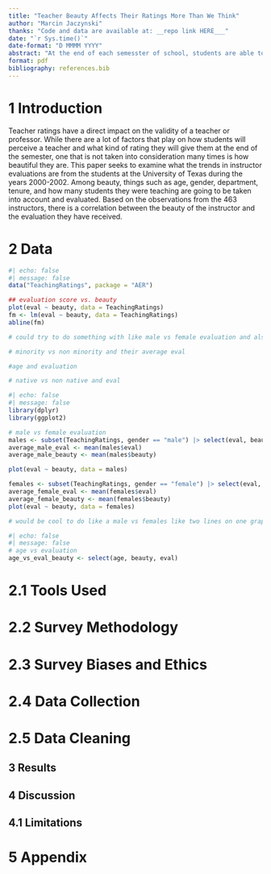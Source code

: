 ```yaml
---
title: "Teacher Beauty Affects Their Ratings More Than We Think"
author: "Marcin Jaczynski"
thanks: "Code and data are available at: __repo link HERE___"
date: "`r Sys.time()`"
date-format: "D MMMM YYYY"
abstract: "At the end of each semesster of school, students are able to rate their professors and teachers through course evaluations. There are two schools of thought for course evaluations: they are repersentative of how well the teacher was able to teach a course, and if the students liked them or they are meaningless as only students who received a bad grade fill out the course evaluations and they are not representative of the teachers ability to teach. However, there are many factors that influece a teacher's rating. In this paper I observe how the beauty has a direct impact on their overall evaluations and see how other factors also play a role in the rating outcome."
format: pdf
bibliography: references.bib
---
```


# 1 Introduction

Teacher ratings have a direct impact on the validity of a teacher or professor. While there are a lot of factors that play on how students will perceive a teacher and what kind of rating they will give them at the end of the semester, one that is not taken into consideration many times is how beautiful they are. This paper seeks to examine what the trends in instructor evaluations are from the students at the University of Texas during the years 2000-2002. Among beauty, things such as age, gender, department, tenure, and how many students they were teaching are going to be taken into account and evaluated. Based on the observations from the 463 instructors, there is a correlation between the beauty of the instructor and the evaluation they have received. 


# 2 Data

```r
#| echo: false
#| message: false
data("TeachingRatings", package = "AER")

## evaluation score vs. beauty
plot(eval ~ beauty, data = TeachingRatings)
fm <- lm(eval ~ beauty, data = TeachingRatings)
abline(fm)

# could try to do something with like male vs female evaluation and also  eval 

# minority vs non minority and their average eval 

#age and evaluation 

# native vs non native and eval 
```

```r
#| echo: false
#| message: false
library(dplyr)
library(ggplot2)

# male vs female evaluation 
males <- subset(TeachingRatings, gender == "male") |> select(eval, beauty, gender)
average_male_eval <- mean(males$eval)
average_male_beauty <- mean(males$beauty)

plot(eval ~ beauty, data = males)

females <- subset(TeachingRatings, gender == "female") |> select(eval, beauty, gender)
average_female_eval <- mean(females$eval)
average_female_beauty <- mean(females$beauty)
plot(eval ~ beauty, data = females)

# would be cool to do like a male vs females like two lines on one graph and they like show beauty vs. eval

```

```r
#| echo: false
#| message: false
# age vs evaluation 
age_vs_eval_beauty <- select(age, beauty, eval)
```




# 2.1 Tools Used


# 2.2 Survey Methodology


# 2.3 Survey Biases and Ethics


# 2.4 Data Collection


# 2.5 Data Cleaning


## 3 Results


## 4 Discussion


## 4.1 Limitations


# 5 Appendix





